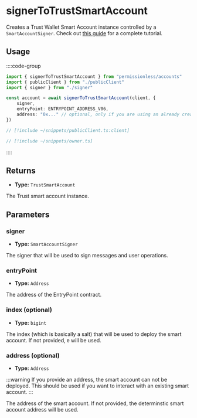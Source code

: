 
<VersionWarning version="0.2" />

# signerToTrustSmartAccount

Creates a Trust Wallet Smart Account instance controlled by a `SmartAccountSigner`.  Check out [this guide](/permissionless/how-to/accounts/use-trustwallet-account) for a complete tutorial.

## Usage

::::code-group

```ts [example.ts]
import { signerToTrustSmartAccount } from "permissionless/accounts"
import { publicClient } from "./publicClient"
import { signer } from "./signer"

const account = await signerToTrustSmartAccount(client, {
	signer,
    entryPoint: ENTRYPOINT_ADDRESS_V06,
	address: "0x..." // optional, only if you are using an already created account
})
```

```ts [publicClient.ts]
// [!include ~/snippets/publicClient.ts:client]
```

```ts [owner.ts]
// [!include ~/snippets/owner.ts]
```

::::

## Returns

- **Type:** `TrustSmartAccount`

The Trust smart account instance.

## Parameters

### signer

- **Type:** `SmartAccountSigner`

The signer that will be used to sign messages and user operations.

### entryPoint

- **Type:** `Address`

The address of the EntryPoint contract.

### index (optional)

- **Type:** `bigint`

The index (which is basically a salt) that will be used to deploy the smart account. If not provided, `0` will be used.

### address (optional)

- **Type:** `Address`

:::warning
If you provide an address, the smart account can not be deployed. This should be used if you want to interact with an existing smart account.
:::

The address of the smart account. If not provided, the determinstic smart account address will be used.
